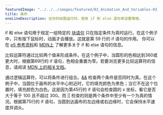 ---
featuredImage: "../../../images/featured/02_Animation_And_Variables-03_Conditions-thumbnail.png"
title: 条件
oneLineDescription: 在你的绘图运行时，使用 if 和 else 语句来设置情境。
---

if 和 else 语句用于规定一组特定的 <a href="https://developer.mozilla.org/en-US/docs/Web/JavaScript/Reference/Statements/block" target="_blank">块语句</a> 只在指定条件为真时运行。在这个例子中，只有按下鼠标时，动画才会播放。这就是第 59 行的 if 语句的作用。 你可以在 <a href="https://p5js.org/reference/#/p5/if-else">p5 参考资料</a>和 <a href="https://developer.mozilla.org/en-US/docs/Learn/JavaScript/Building_blocks/conditionals" target="_blank">MDN上</a> 了解更多关于 if 和 else 语句的信息。


比较运算符通过比较两个值来形成条件。在这个例子中，当圆形的色相达到360或更大时，根据第69行的 if 语句，色相会重置为零。若要浏览更多比较运算符的信息，请阅读 <a href="https://developer.mozilla.org/en-US/docs/Web/JavaScript/Reference/Operators#relational_operators" target="_blank">MDN 上的相关文档</a>。

通过逻辑运算符，可以将条件进行组合。<a href="https://developer.mozilla.org/en-US/docs/Web/JavaScript/Reference/Operators/Logical_AND" target="_blank">&amp;&amp;</a> 检查两个条件是否同时为真。在这个例子中，当圆位于画布的水平中心附近时，它的填充颜色为黑色；当它不在这个位置时，填充颜色为白色。这是因为第45行的 if 语句会检查圆的 x 坐标，看它是否大于等于 100 且不超过 300。而 <a href="https://developer.mozilla.org/en-US/docs/Web/JavaScript/Reference/Operators/Logical_OR" target="_blank">||</a> 检查的则是两个条件中至少有一个为真的情况。根据第75行的 if 语句，当圆到达画布的左边缘或右边缘时，它会保持水平速度并调头。
